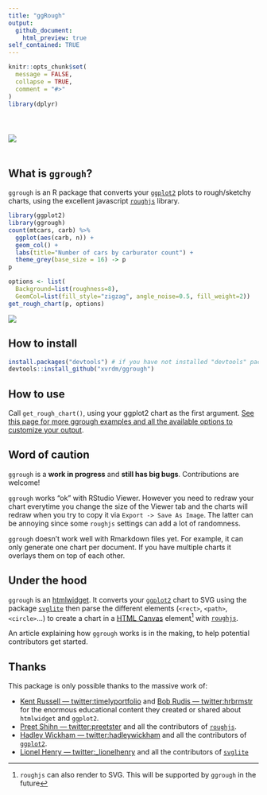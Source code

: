 ```yaml
---
title: "ggRough"
output:
  github_document:
    html_preview: true
self_contained: TRUE
---
```


<!-- README.md is generated from README.Rmd. Please edit that file -->

```r
knitr::opts_chunk$set(
  message = FALSE,
  collapse = TRUE,
  comment = "#>"
)
library(dplyr)
```


<img style="margin:40px 0 20px 0;" src="https://raw.githubusercontent.com/xvrdm/ggrough/master/docs/reference/figures/title.png" />

## What is `ggrough`?

`ggrough` is an R package that converts your [`ggplot2`](http://ggplot2.tidyverse.org) plots to rough/sketchy charts, using the excellent javascript [`roughjs`](http://roughjs.com) library.

```r
library(ggplot2)
library(ggrough)
count(mtcars, carb) %>%
  ggplot(aes(carb, n)) +
  geom_col() + 
  labs(title="Number of cars by carburator count") + 
  theme_grey(base_size = 16) -> p 
p
```

```r
options <- list(
  Background=list(roughness=8),
  GeomCol=list(fill_style="zigzag", angle_noise=0.5, fill_weight=2))
get_rough_chart(p, options)
```

![](https://raw.githubusercontent.com/xvrdm/ggrough/master/man/figures/homepage_eg.png)

## How to install

```r
install.packages("devtools") # if you have not installed "devtools" package
devtools::install_github("xvrdm/ggrough")
```

## How to use

Call `get_rough_chart()`, using your ggplot2 chart as the first argument. [See this page for more ggrough examples and all the available options to customize your output](https://xvrdm.github.io/ggrough/articles/Customize%20chart.html).

## Word of caution

`ggrough` is a **work in progress** and **still has big bugs**. Contributions are welcome!

`ggrough` works "ok" with RStudio Viewer. However you need to redraw your chart everytime you change the size of the Viewer tab and the charts will redraw when you try to copy it via `Export -> Save As Image`. The latter can be annoying since some `roughjs` settings can add a lot of randomness. 

`ggrough` doesn't work well with Rmarkdown files yet. For example, it can only generate one chart per document. If you have multiple charts it overlays them on top of each other.

## Under the hood

`ggrough` is an [htmlwidget](http://htmlwidgets.org). It converts your [`ggplot2`](http://ggplot2.tidyverse.org) chart to SVG using the package [`svglite`](http://r-lib.github.io/svglite/) then parse the different elements (`<rect>`, `<path>`, `<circle>`...) to create a chart in a [HTML Canvas](https://developer.mozilla.org/en-US/docs/Web/API/Canvas_API/Tutorial) element^[`roughjs` can also render to SVG. This will be supported by `ggrough` in the future] with [`roughjs`](http://roughjs.com). 

An article explaining how `ggrough` works is in the making, to help potential contributors get started.

## Thanks

This package is only possible thanks to the massive work of:

- [Kent Russell — twitter:timelyportfolio](https://twitter.com/timelyportfolio) and [Bob Rudis — twitter:hrbrmstr](https://twitter.com/hrbrmstr) for the enormous educational content they created or shared about `htmlwidget` and `ggplot2`.
- [Preet Shihn — twitter:preetster](https://twitter.com/preetster) and all the contributors of [`roughjs`](http://roughjs.com).
- [Hadley Wickham — twitter:hadleywickham](https://twitter.com/hadleywickham) and all the contributors of [`ggplot2`](http://ggplot2.tidyverse.org).
- [Lionel Henry — twitter:_lionelhenry](https://twitter.com/_lionelhenry) and all the contributors of [`svglite`](http://r-lib.github.io/svglite/)
